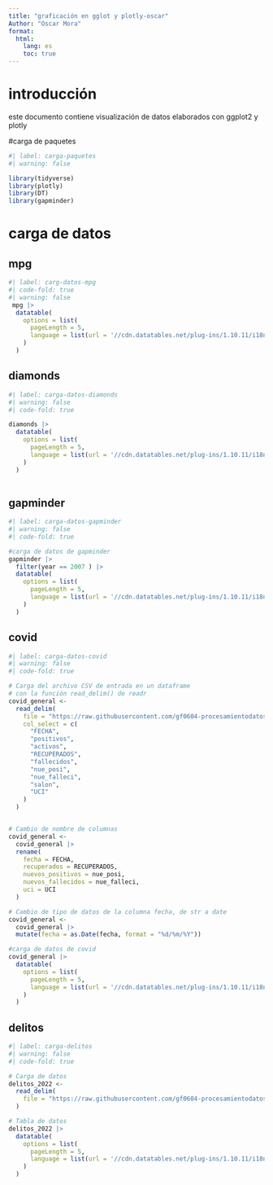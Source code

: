---
title: "graficación en gglot y plotly-oscar"
Author: "Oscar Mora"
format:
  html:
    lang: es
    toc: true
---

# introducción 
este documento contiene visualización de datos elaborados con ggplot2 y plotly 

#carga de paquetes 
```{r}
#| label: carga-paquetes  
#| warning: false

library(tidyverse)
library(plotly)
library(DT)
library(gapminder)

```

# carga de datos

## mpg 
```{r}
#| label: carg-datos-mpg
#| code-fold: true
#| warning: false
 mpg |>
  datatable(
    options = list(
      pageLength = 5,
      language = list(url = '//cdn.datatables.net/plug-ins/1.10.11/i18n/Spanish.json')
    )
  )

```

## diamonds

```{r}
#| label: carga-datos-diamonds
#| warning: false
#| code-fold: true

diamonds |>
  datatable(
    options = list(
      pageLength = 5,
      language = list(url = '//cdn.datatables.net/plug-ins/1.10.11/i18n/Spanish.json')
    )
  )
  
```

## gapminder 

```{r}
#| label: carga-datos-gapminder
#| warning: false
#| code-fold: true

#carga de datos de gapminder 
gapminder |>
  filter(year == 2007 ) |> 
  datatable(
    options = list(
      pageLength = 5,
      language = list(url = '//cdn.datatables.net/plug-ins/1.10.11/i18n/Spanish.json')
    )
  )

```

## covid 
```{r}
#| label: carga-datos-covid
#| warning: false
#| code-fold: true

# Carga del archivo CSV de entrada en un dataframe
# con la función read_delim() de readr
covid_general <-
  read_delim(
    file = "https://raw.githubusercontent.com/gf0604-procesamientodatosgeograficos/2023-i/main/datos/ministerio-salud/covid/05_30_22_CSV_GENERAL.csv",
    col_select = c(
      "FECHA",
      "positivos",
      "activos",
      "RECUPERADOS",
      "fallecidos",
      "nue_posi",
      "nue_falleci",
      "salon",
      "UCI"
    )
  )


# Cambio de nombre de columnas
covid_general <-
  covid_general |>
  rename(
    fecha = FECHA,
    recuperados = RECUPERADOS,
    nuevos_positivos = nue_posi,
    nuevos_fallecidos = nue_falleci,
    uci = UCI
  )

# Cambio de tipo de datos de la columna fecha, de str a date
covid_general <-
  covid_general |>
  mutate(fecha = as.Date(fecha, format = "%d/%m/%Y"))

#carga de datos de covid
covid_general |>
  datatable(
    options = list(
      pageLength = 5,
      language = list(url = '//cdn.datatables.net/plug-ins/1.10.11/i18n/Spanish.json')
    )
  )

```

## delitos 

```{r}
#| label: carga-delitos
#| warning: false
#| code-fold: true

# Carga de datos
delitos_2022 <-
  read_delim(
    file = "https://raw.githubusercontent.com/gf0604-procesamientodatosgeograficos/2023-i/main/datos/oij/estadisticas-policiales/estadisticaspoliciales2022.csv"
  )

# Tabla de datos
delitos_2022 |>
  datatable(
    options = list(
      pageLength = 5,
      language = list(url = '//cdn.datatables.net/plug-ins/1.10.11/i18n/Spanish.json')
    )
  )
```





